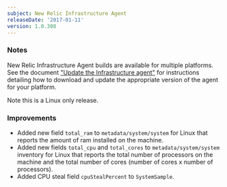 ```yaml
---
subject: New Relic Infrastructure Agent
releaseDate: '2017-01-11'
version: 1.0.308
---
```


### Notes

New Relic Infrastructure Agent builds are available for multiple platforms. See the document ["Update the Infrastructure agent"](https://docs.newrelic.com/docs/infrastructure/new-relic-infrastructure/installation/update-infrastructure-agent) for instructions detailing how to download and update the appropriate version of the agent for your platform.

Note this is a Linux only release.

### Improvements

* Added new field `total_ram` to `metadata/system/system` for Linux that reports the amount of ram installed on the machine.
* Added new fields `total_cpu` and `total_cores` to `metadata/system/system` inventory for Linux that reports the total number of processors on the machine and the total number of cores (number of cores x number of processors).
* Added CPU steal field `cpuStealPercent` to `SystemSample`.
